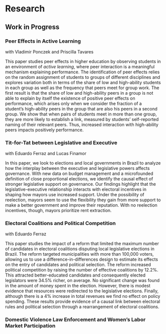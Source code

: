 # Research

## Work in Progress

### **Peer Effects in Active Learning**

with Vladimir Ponczek and Priscilla Tavares

This paper studies peer effects in higher education by observing students in an environment of *active learning*, where peer interaction is a meaningful mechanism explaining performance. The identification of peer effects relies on the random assignment of students to groups of different disciplines and explores variation both in terms of the share of low and high-ability students in each group as well as the frequency that peers meet for group work. The first result is that the share of low and high-ability peers in a group is not able to explain by itself the existence of positive peer effects on performance, which arises only when we consider the fraction of a student's high-ability peers in the group that are also his peers in a second group. We show that when pairs of students meet in more than one group, they are more likely to establish a link, measured by students' self-reported naming of their relevant peers. Thus, increased interaction with high-ability peers impacts positively performance.

### **Tit-for-Tat between Legislative and Executive**

with Eduardo Ferraz and Lucas Finamor

In this paper, we look to elections and local governments in Brazil to analyze how the interplay between the executive and legislative powers affects governance. With new data on budget management and a microfounded definition of close proportional elections, we identify the causal effect of stronger legislative support on governance. Our findings highlight that the legislative-executive relationship interacts with electoral incentives in shaping how mayors use increased support. Under the possibility of reelection, mayors seem to use the flexibility they gain from more support to make a better government and improve their reputation. With no reelection incentives, though, mayors prioritize rent extraction.

### **Electoral Coalitions and Political Competition**

with Eduardo Ferraz

This paper studies the impact of a reform that limited the maximum number of candidates in electoral coalitions disputing local legislative elections in Brazil. The reform targeted municipalities with more than 100,000 voters, allowing us to use a difference-in-differences design to estimate its effects on the entry of candidates and political selection. The reform increased political competition by raising the number of effective coalitions by 12.2%. This attracted better-educated candidates and consequently elected legislators were 34.5% richer, on average. No significant change was found in the amount of money spent in the election. However, there is modest evidence that resources were redirected to the legislative elections. Finally, although there is a 4% increase in total revenues we find no effect on policy spending. These results provide evidence of a causal link between electoral rules and political selection through a rearrangement of electoral coalitions.

### **Domestic Violence Law Enforcement and Women's Labor Market Participation**
